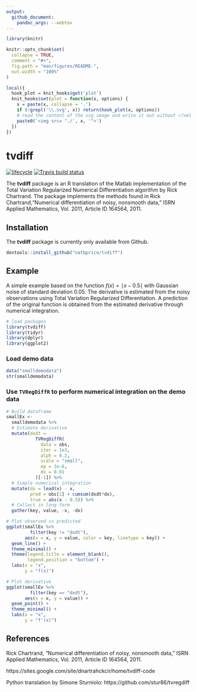 ```yaml
---
output:
  github_document:
    pandoc_args: --webtex
---
```


<!-- README.md is generated from README.Rmd. Please edit that file -->

```r
library(knitr)

knitr::opts_chunk$set(
  collapse = TRUE,
  comment = "#>",
  fig.path = "man/figures/README-",
  out.width = "100%"
)

local({
  hook_plot = knit_hooks$get('plot')
  knit_hooks$set(plot = function(x, options) {
    x = paste(x, collapse = '.')
    if (!grepl('\\.svg', x)) return(hook_plot(x, options))
    # read the content of the svg image and write it out without <?xml ... ?>
    paste0('<img src= "./', x, '">')
  })
})
```

# tvdiff

[![lifecycle](https://img.shields.io/badge/lifecycle-maturing-blue.svg)](https://www.tidyverse.org/lifecycle/#maturing)
[![Travis build status](https://travis-ci.org/natbprice/tvdiff.svg?branch=master)](https://travis-ci.org/natbprice/tvdiff)

The **tvdiff** package is an R translation of the Matlab implementation of the 
Total Variation Regularized Numerical Differentiation algorithm by Rick Chartrand.
The package implements the methods found in Rick Chartrand,"Numerical 
differentiation of noisy, nonsmooth data," ISRN Applied Mathematics, Vol. 2011,
Article ID 164564, 2011.

## Installation

The **tvdiff** package is currently only available from Github.

```r
devtools::install_github("natbprice/tvdiff")
```

## Example
A simple example based on the function $f(x) = \mid x - 0.5 \mid$ with 
Gaussian noise of standard deviation 0.05. The derivative is estimated from the 
noisy observations using Total Variation Regularized Differentiation. A
prediction of the original function is obtained from the estimated derivative 
through numerical integration.

```r
# load packages
library(tvdiff)
library(tidyr)
library(dplyr)
library(ggplot2)
```

### Load demo data
```r
data("smalldemodata")
str(smalldemodata)
```

### Use `TVRegDiffR` to perform numerical integration on the demo data
```r
# Build dataframe
smallEx <-
  smalldemodata %>%
  # Estimate derivative
  mutate(dxdt =
           TVRegDiffR(
             data = obs,
             iter = 1e3,
             alph = 0.2,
             scale = "small",
             ep = 1e-6,
             dx = 0.01
           )[-1]) %>% 
  # Simple numerical integration
  mutate(dx = lead(x) - x,
         pred = obs[1] + cumsum(dxdt*dx),
         true = abs(x - 0.5)) %>% 
  # Collect in long form
  gather(key, value, -x, -dx)

# Plot observed vs predicted
ggplot(smallEx %>% 
         filter(key != "dxdt"), 
       aes(x = x, y = value, color = key, linetype = key)) +
  geom_line() +
  theme_minimal() +
  theme(legend.title = element_blank(),
        legend.position = "bottom") +
  labs(x = "x",
       y = "f(x)")

# Plot derivative
ggplot(smallEx %>% 
         filter(key == "dxdt"), 
       aes(x = x, y = value)) +
  geom_point() +
  theme_minimal() +
  labs(x = "x",
       y = "f'(x)")
```


## References
Rick Chartrand, "Numerical differentiation of noisy, nonsmooth data," ISRN Applied Mathematics, Vol. 2011, Article ID 164564, 2011.

https://sites.google.com/site/dnartrahckcir/home/tvdiff-code

Python translation by Simone Sturniolo:
https://github.com/stur86/tvregdiff
